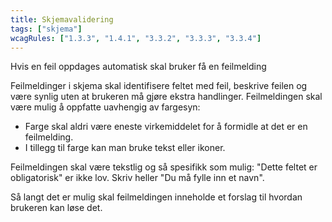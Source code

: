 ```yaml
---
title: Skjemavalidering
tags: ["skjema"]
wcagRules: ["1.3.3", "1.4.1", "3.3.2", "3.3.3", "3.3.4"]
---
```



<List>
    <CheckListItem>Hvis en feil oppdages automatisk skal bruker få en feilmelding</CheckListItem>
</List>

Feilmeldinger i skjema skal identifisere feltet med feil, beskrive feilen og være synlig uten at brukeren må gjøre ekstra handlinger.
Feilmeldingen skal være mulig å oppfatte uavhengig av fargesyn:

-   Farge skal aldri være eneste virkemiddelet for å formidle at det er en feilmelding.
-   I tillegg til farge kan man bruke tekst eller ikoner.

Feilmeldingen skal være tekstlig og så spesifikk som mulig: "Dette feltet er obligatorisk" er ikke lov. Skriv heller "Du må fylle inn et navn".

Så langt det er mulig skal feilmeldingen inneholde et forslag til hvordan brukeren kan løse det.
